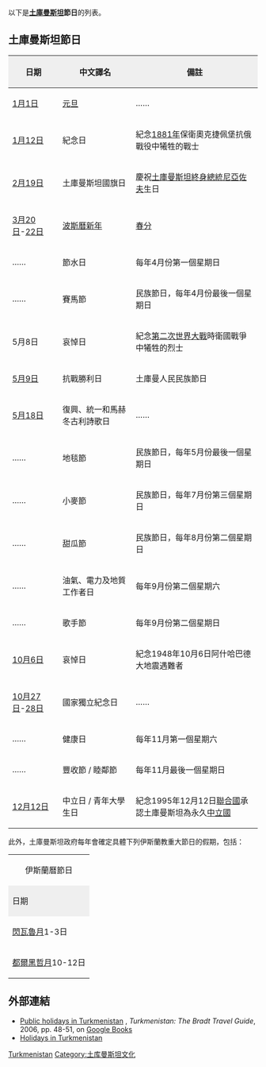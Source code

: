 以下是'''[[土庫曼斯坦|土庫曼斯坦]]節日'''的列表。

== 土庫曼斯坦節日 ==
{| class="wikitable"
|-----
! style="background:#efefef;" | 日期
! style="background:#efefef;" | 中文譯名
! style="background:#efefef;" | 備註
|-----
| [[1月1日|1月1日]] || [[元旦|元旦]] || ……
|-----
| [[1月12日|1月12日]] || 紀念日 || 紀念[[1881年|1881年]]保衛奧克捷佩堡抗俄戰役中犧牲的戰士
|-----
| [[2月19日|2月19日]] || 土庫曼斯坦國旗日 || 慶祝[[土庫曼斯坦總統|土庫曼斯坦終身總統]][[薩帕爾穆拉特·阿塔耶維奇·尼亞佐夫|尼亞佐夫]]生日
|-----
| [[3月20日|3月20日]]-[[3月22日|22日]] || [[波斯新年|波斯曆新年]] || [[春分|春分]]
|-----
| …… || 節水日 || 每年4月份第一個星期日
|-----
| …… || 賽馬節 || 民族節日，每年4月份最後一個星期日
|-----
| 5月8日 || 哀悼日 || 紀念[[第二次世界大戰|第二次世界大戰]]時衛國戰爭中犧牲的烈士
|-----
| [[5月9日|5月9日]] || 抗戰勝利日 || 土庫曼人民民族節日
|-----
| [[5月18日|5月18日]] || 復興、統一和馬赫冬古利詩歌日 || ……
|-----
| …… || 地毯節 || 民族節日，每年5月份最後一個星期日
|-----
| …… || 小麥節 || 民族節日，每年7月份第三個星期日
|-----
| …… || 甜瓜節 || 民族節日，每年8月份第二個星期日
|-----
| …… || 油氣、電力及地質工作者日 || 每年9月份第二個星期六
|-----
| …… || 歌手節 || 每年9月份第二個星期日
|-----
| [[10月6日|10月6日]] || 哀悼日 || 紀念1948年10月6日阿什哈巴德大地震遇難者
|-----
| [[10月27日|10月27日]]-[[10月28日|28日]] || 國家獨立紀念日 || ……
|-----
| …… || 健康日 || 每年11月第一個星期六
|-----
| …… || 豐收節 / 睦鄰節 || 每年11月最後一個星期日
|-----
| [[12月12日|12月12日]] || 中立日 / 青年大學生日 || 紀念1995年12月12日[[聯合國|聯合國]]承認土庫曼斯坦為永久[[中立國|中立國]]
|}

此外，土庫曼斯坦政府每年會確定具體下列伊斯蘭教重大節日的假期，包括：
{| class="wikitable"
|- style="font-weight:bold; background-color:#DDDDDD"
| colspan="4" style="text-align: center;" | 伊斯蘭曆節日
|-----
! style="background:#efefef;" | 日期
! style="background:#efefef;" | 中文譯名
! style="background:#efefef;" | 備註
|-
|  [[閃瓦魯月|閃瓦魯月]]1-3日|| [[開齋節|開齋節]] ||  穆斯林慶祝[[齋月|齋月]]結束的節日
|-
| [[都爾黑哲月|都爾黑哲月]]10-12日 || [[古爾邦節|古爾邦節]] ||  [[穆斯林|穆斯林]]紀念先知[[易卜拉欣|易卜拉欣]]忠實執行真主命令的節日
|}

== 外部連結 ==
*[http://books.google.com/books?id=fG9zk5Y3MugC&pg=PA49&lpg=PA49&dq=melon+poem+niyazov&source=bl&ots=E7-3gK2uRc&sig=J9V48YUR4ksAarX7L3zxE7lTI8E&hl=en&sa=X&oi=book_result&resnum=2&ct=result#PPA48,M1 Public holidays in Turkmenistan] {{Wayback|url=http://books.google.com/books?id=fG9zk5Y3MugC&pg=PA49&lpg=PA49&dq=melon+poem+niyazov&source=bl&ots=E7-3gK2uRc&sig=J9V48YUR4ksAarX7L3zxE7lTI8E&hl=en&sa=X&oi=book_result&resnum=2&ct=result#PPA48,M1 |date=20180610082441 }}, ''Turkmenistan: The Bradt Travel Guide'', 2006, pp. 48-51, on [[Google_Books|Google Books]]
*[https://web.archive.org/web/20090302183713/http://www.sitara.com/turkmenistan/general.html Holidays in Turkmenistan]

{{亞洲題目|節日}}

[[Category:各國節日|Turkmenistan]]
[[Category:土库曼斯坦文化|Category:土库曼斯坦文化]]